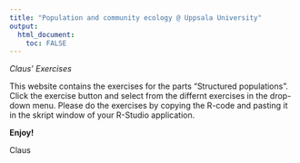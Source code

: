 ```yaml
---
title: "Population and community ecology @ Uppsala University"
output: 
  html_document:
    toc: FALSE
---
```

*Claus' Exercises*

This website contains the exercises for the parts "Structured populations". Click the exercise button and select from the differnt exercises in the drop-down menu. Please do the exercises by copying the R-code and pasting it in the skript window of your R-Studio application.

**Enjoy!**

Claus



